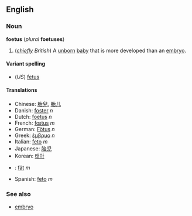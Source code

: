 <!--If you edit this page, please also edit "fetus" to ensure that the pages remain synchronised-->


==English==
===Noun===
'''foetus''' (''plural'' '''foetuses''')

#(''[[chiefly]] British'') A [[unborn]] [[baby]] that is more developed than an [[embryo]].

====Variant spelling====
*(''US'') [[fetus]]

====Translations====
*Chinese: [[胎兒]], [[胎儿]]
*Danish: [[foster#Danish|foster]] ''n''
*Dutch: [[foetus]] ''n''
*French: [[fœtus]] ''m''
*German: [[Fötus]] ''n''
*Greek: [[έμβρυο]] ''n''
*Italian: [[feto]] ''m''
*Japanese: [[胎児]]
*Korean: [[태아]]
*{{ro}}: [[făt]] ''m''
*Spanish: [[feto]] ''m''

===See also===
*[[embryo]]



<!--If you edit this page, please also edit "fetus" to ensure that the pages remain synchronised-->